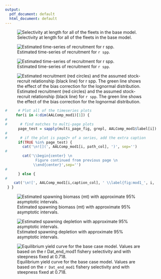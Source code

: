 ```yaml
---
output:
  pdf_document: default
  html_document: default
---
```

<!-- ********************************************************************** -->
<!-- ***********FIGURES: Model results ********************************** --> 
<!-- ********************************************************************** -->

\FloatBarrier

<!-- ********************************************************************** -->
<!-- ***********History of modelleing approaches FIGURES******************* --> 
<!-- ********************************************************************** -->





<!-- ********************************************************************** -->
<!-- ****************STAR PANEL Recommendations FIGURES******************** --> 
<!-- ********************************************************************** -->







<!-- ********************************************************************** -->
<!-- ****************Model description section FIGURES********************* --> 
<!-- ********************************************************************** -->




\FloatBarrier

<!-- ====================================================================== -->
<!-- *********************BASE MODEL FIGURES******************************* -->
<!-- ====================================================================== -->

<!-- ***********MODEL 1 BASE MODEL FIGURES********************************* --> 
 





\FloatBarrier







\FloatBarrier

![Selectivity at length for all of the fleets in the base model. \label{fig:sel01_multiple_fleets_length1}](r4ss/plots_mod1/sel01_multiple_fleets_length1.png)




\FloatBarrier


<!--![Estimated time-series of recruitment deviations for `r spp` with 95% intervals. \label{fig:recdevs2_withbars}](r4ss/plots_mod1/recdevs2_withbars.png) -->



![Estimated time-series of recruitment for `r spp`. \label{fig:ts11_Age-0_recruits_(1000s)_with_95_asymptotic_intervals}](r4ss/plots_mod1/ts11_Age-0_recruits_(1000s)_with_95_asymptotic_intervals.png)




![Estimated time-series of recruitment for `r spp`. \label{fig:ts11_Age0_recruits_(1000s)_with_95_asymptotic_intervals}](r4ss/plots_mod1/ts11_Age0_recruits_(1000s)_with_95_asymptotic_intervals.png)

















![Estimated recruitment (red circles) and the assumed stock-recruit relationship (black line) for `r spp`.  The green line shows the effect of the bias correction for the lognormal distribution. \label{fig:SR_curve2}](r4ss/plots_mod1/SR_curve2.png)


<!-- ***********Fits to the data********************************* --> 



\FloatBarrier


```r
#     # Plot all of the timeseries plots
     for(i in 4:dim(AALComp_mod1)[1]) {
#         
#      # find matches to multi-page plots
      page_test = sapply(multi_page_fig, grepl, AALComp_mod1$label[i])
#      
#      # if the plot is page2+ of a series, add the extra caption
      if(TRUE %in% page_test) {
        cat('\n![](', AALComp_mod1[i, path_col], ')', sep='')
#       
        cat('\\begin{center} \n
              Figure continued from previous page \n
             \\end{center}',sep='')
#        
      } else {
#      
    cat('\n![', AALComp_mod1[i,caption_col], ' \\label{fig:mod1_', i, '_', AALComp_mod1[i, label_col], '}](', AALComp_mod1[i, path_col], ')\n', sep='')
 } }
```





\FloatBarrier



<!-- ********************************************************************** -->
<!-- ****************Uncertainty and Sensitivity FIGURES******************* -->
<!-- ********************************************************************** -->




<!-- ***********MODEL 1 Uncertainty and Sensitivity FIGURES**************** --> 




\FloatBarrier





<!-- ********************************************************************** -->
<!-- *****************Retrospective analysis FIGURES*********************** -->
<!-- ********************************************************************** -->

<!-- ***********MODEL 1 Retrospective analysis FIGURE********************** --> 












<!-- ********************************************************************** -->
<!-- ******************Likelihood profile FIGURES************************** --> 
<!-- ********************************************************************** -->

<!-- ***********R0 Likelihood profile FIGURES****************************** --> 


  



\FloatBarrier
<!-- ***********h Likelihood profile FIGURES******************************* -->


<!-- ***********M Likelihood profile FIGURES******************************* -->



\FloatBarrier
<!-- ********************************************************************** -->
<!-- *********************REFERENCE POINTS FIGURES************************* --> 
<!-- ********************************************************************** -->

<!-- ***********MODEL 1 REFERENCE POINTS FIGURES*************************** --> 


![Estimated spawning biomass (mt) with approximate 95% asymptotic intervals. \label{fig:ts7_Spawning_biomass_(mt)_with_95_asymptotic_intervals_intervals}](r4ss/plots_mod1/ts7_Spawning_output_with_95_asymptotic_intervals_intervals.png)


![Estimated spawning depletion with approximate 95% asymptotic intervals. \label{fig:ts9_Spawning_depletion_with_95_asymptotic_intervals_intervals}](r4ss/plots_mod1/ts9_Spawning_depletion_with_95_asymptotic_intervals_intervals.png)



![Equilibrium yield curve for the base case model. Values are based on the `r Dat_end_mod1` fishery selectivity and with steepness fixed at 0.718. \label{fig:yield1_yield_curve}](r4ss/plots_mod1/yield1_yield_curve.png)


\FloatBarrier
<!-- ********************************************************************** --> 
<!-- *************************FORECAST FIGURES***************************** --> 
<!-- ********************************************************************** --> 
